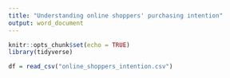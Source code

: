 ```yaml
---
title: "Understanding online shoppers' purchasing intention"
output: word_document
---
```


```r
knitr::opts_chunk$set(echo = TRUE)
library(tidyverse)
```

```r
df = read_csv("online_shoppers_intention.csv")
```

```r

```